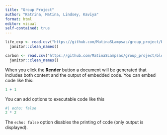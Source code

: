 ```yaml
---
title: "Group Project"
author: "Katrina, Matina, Lindsey, Kaviya"
format: html
editor: visual
self-contained: true
---
```


```r
life_exp <- read.csv("https://github.com/MatinaSLampsas/group_project/blob/main/life_expectancy_at_birth.csv") |> 
  janitor::clean_names()

carbon <- read.csv("https://github.com/MatinaSLampsas/group_project/blob/main/life_expectancy_at_birth.csv") |>
  janitor::clean_names()

```


When you click the **Render** button a document will be generated that includes both content and the output of embedded code. You can embed code like this:

```r
1 + 1
```

You can add options to executable code like this

```r
#| echo: false
2 * 2
```

The `echo: false` option disables the printing of code (only output is displayed).
